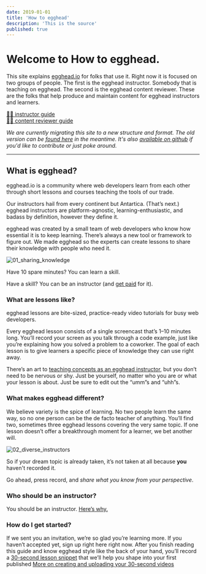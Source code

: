 ```yaml
---
date: 2019-01-01
title: 'How to egghead'
description: 'This is the source'
published: true
---
```


# Welcome to How to egghead. 

This site explains [egghead.io](https://egghead.io) for folks that use it. Right now it is focused on two groups of people. The first is the egghead instructor. Somebody that is teaching on egghead. The second is the egghead content reviewer. These are the folks that help produce and maintain content for egghead instructors and learners.

[👩‍🏫 instructor guide](/instructor)<br/>
[👩‍🔧 content reviewer guide](/reviewer)

_We are currently migrating this site to a new structure and format. The old version can be [found here](/what-is-egghead) in the meantime. It's also [available on github](https://github.com/eggheadio/how-to-egghead) if you'd like to contribute or just poke around._

---

## What is egghead?

egghead.io is a community where web developers learn from each other through short lessons and courses teaching the tools of our trade.

Our instructors hail from every continent but Antartica. (That’s next.) egghead instructors are platform-agnostic, learning-enthusiastic, and badass by definition, however they define it.

egghead was created by a small team of web developers who know how essential it is to keep learning. There’s always a new tool or framework to figure out. We made egghead so the experts can create lessons to share their knowledge with people who need it.

![01_sharing_knowledge](https://d2mxuefqeaa7sj.cloudfront.net/s_5998CB8F4ACAE04353DF55D78578CAC9F495218C5B780DCB121ECA0E8390328B_1530529136099_file.png)

Have 10 spare minutes? You can learn a skill.

Have a skill? You can be an instructor (and [get paid](/instructor/royalties) for it).

### What are lessons like?

egghead lessons are bite-sized, practice-ready video tutorials for busy web developers.

Every egghead lesson consists of a single screencast that’s 1–10 minutes long. You’ll record your screen as you talk through a code example, just like you’re explaining how you solved a problem to a coworker. The goal of each lesson is to give learners a specific piece of knowledge they can use right away.

There’s an art to [teaching concepts as an egghead instructor](/instructor/style-guide), but you don’t need to be nervous or shy. Just be yourself, no matter who you are or what your lesson is about. Just be sure to edit out the “umm”s and “uhh”s.

### What makes egghead different?

We believe variety is the spice of learning. No two people learn the same way, so no one person can be the de facto teacher of anything. You’ll find two, sometimes three egghead lessons covering the very same topic. If one lesson doesn’t offer a breakthrough moment for a learner, we bet another will.

![02_diverse_instructors](https://d2mxuefqeaa7sj.cloudfront.net/s_5998CB8F4ACAE04353DF55D78578CAC9F495218C5B780DCB121ECA0E8390328B_1530529160184_file.png)

So if your dream topic is already taken, it’s not taken at all because **you** haven't recorded it. 

Go ahead, press record, and _share what you know from your perspective_.

### Who should be an instructor?

You should be an instructor. [Here’s why.](/instructor#why-be-an-instructor)

### How do I get started?

If we sent you an invitation, we’re so glad you’re learning more. If you haven’t accepted yet, sign up right here right now. After you finish reading this guide and know egghead style like the back of your hand, you’ll record a [30-second lesson snippet](/instructor/getting-started/30-second-demo) that we’ll help you shape into your first published
[More on creating and uploading your 30-second videos](/instructor/getting-started/30-second-demo)